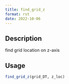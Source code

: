 ```yaml
--- 
title: find_grid_z 
format: rst 
date: 2022-10-06 
--- 
```


## Description

find grid location on z-axis


## Usage

```r
find_grid_z(grid_DT, z_loc)
```



